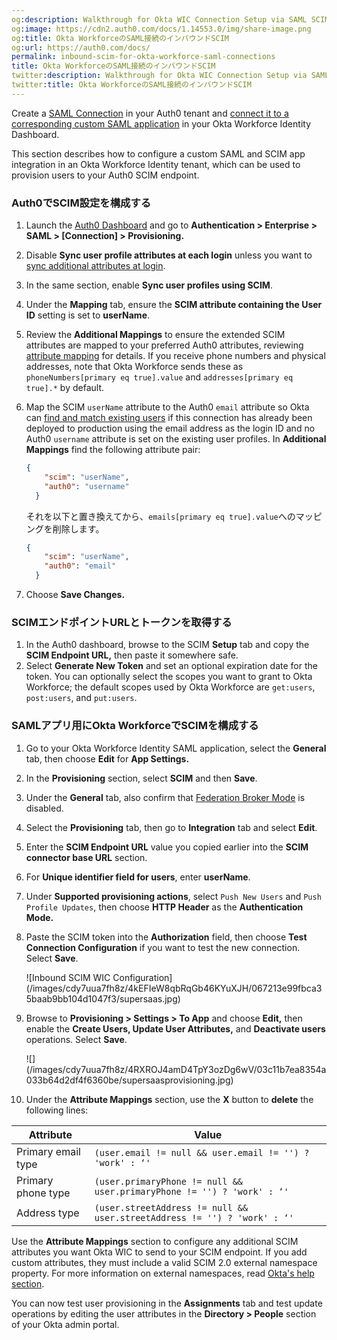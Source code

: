 ```yaml
---
og:description: Walkthrough for Okta WIC Connection Setup via SAML SCIM
og:image: https://cdn2.auth0.com/docs/1.14553.0/img/share-image.png
og:title: Okta WorkforceのSAML接続のインバウンドSCIM
og:url: https://auth0.com/docs/
permalink: inbound-scim-for-okta-workforce-saml-connections
title: Okta WorkforceのSAML接続のインバウンドSCIM
twitter:description: Walkthrough for Okta WIC Connection Setup via SAML SCIM
twitter:title: Okta WorkforceのSAML接続のインバウンドSCIM
---
```


<Card title="Before you start">

Create a [SAML Connection](/docs/authenticate/identity-providers/enterprise-identity-providers/saml) in your Auth0 tenant and [connect it to a corresponding custom SAML application](https://help.okta.com/en-us/content/topics/apps/apps_app_integration_wizard_saml.htm) in your Okta Workforce Identity Dashboard.

</Card>

This section describes how to configure a custom <Tooltip tip="Security Assertion Markup Language (SAML): Standardized protocol allowing two parties to exchange authentication information without a password." cta="View Glossary" href="/docs/glossary?term=SAML">SAML</Tooltip> and SCIM app integration in an Okta Workforce Identity tenant, which can be used to provision users to your Auth0 SCIM endpoint.

### Auth0でSCIM設定を構成する

1. Launch the [Auth0 Dashboard](https://manage.auth0.com/#/) and go to **Authentication > Enterprise > SAML > [Connection] > Provisioning.**
2. Disable **Sync user profile attributes at each login** unless you want to [sync additional attributes at login](/docs/authenticate/protocols/scim/configure-inbound-scim).
3. In the same section, enable **Sync user profiles using SCIM**.
4. Under the **Mapping** tab, ensure the **SCIM attribute containing the User ID** setting is set to **userName**.
5. Review the **Additional Mappings** to ensure the extended SCIM attributes are mapped to your preferred Auth0 attributes, reviewing [attribute mapping](/docs/authenticate/protocols/scim/configure-inbound-scim#attribute-mapping) for details. If you receive phone numbers and physical addresses, note that Okta Workforce sends these as `phoneNumbers[primary eq true].value` and `addresses[primary eq true].*` by default.
6. Map the SCIM `userName` attribute to the Auth0 `email` attribute so Okta can [find and match existing users](https://developer.okta.com/docs/reference/scim/scim-20/#create-users) if this connection has already been deployed to production using the email address as the login ID and no Auth0 `username` attribute is set on the existing user profiles. In **Additional Mappings** find the following attribute pair:

   ```json lines
   {
       "scim": "userName",
       "auth0": "username"
     }
   ```


   

   

   それを以下と置き換えてから、`emails[primary eq true].value`へのマッピングを削除します。

   ```json lines
   {
       "scim": "userName",
       "auth0": "email"
     }
   ```


   

   
7. Choose **Save Changes.**

### SCIMエンドポイントURLとトークンを取得する

1. In the Auth0 dashboard, browse to the SCIM **Setup** tab and copy the **SCIM Endpoint URL,** then paste it somewhere safe.
2. Select **Generate New Token** and set an optional expiration date for the token. You can optionally select the scopes you want to grant to Okta Workforce; the default scopes used by Okta Workforce are `get:users`, `post:users`, and `put:users`.

### SAMLアプリ用にOkta WorkforceでSCIMを構成する

1. Go to your Okta Workforce Identity SAML application, select the **General** tab, then choose **Edit** for **App Settings.**
2. In the **Provisioning** section, select **SCIM** and then **Save**.
3. Under the **General** tab, also confirm that [Federation Broker Mode](https://help.okta.com/en-us/content/topics/apps/apps-fbm-main.htm) is disabled.
4. Select the **Provisioning** tab, then go to **Integration** tab and select **Edit**.
5. Enter the **SCIM Endpoint URL** value you copied earlier into the **SCIM connector base URL** section.
6. For **Unique identifier field for users**, enter **userName**.
7. Under **Supported provisioning actions**, select `Push New Users` and `Push Profile Updates`, then choose **HTTP Header** as the **Authentication Mode.**
8. Paste the SCIM token into the **Authorization** field, then choose **Test Connection Configuration** if you want to test the new connection. Select **Save**.

   <Frame>![Inbound SCIM WIC Configuration](/images/cdy7uua7fh8z/4kEFIeW8qbRqGb46KYuXJH/067213e99fbca35baab9bb104d1047f3/supersaas.jpg)</Frame>
9. Browse to **Provisioning > Settings > To App** and choose **Edit,** then enable the **Create Users, Update User Attributes,** and **Deactivate users** operations. Select **Save**.

   <Frame>![](/images/cdy7uua7fh8z/4RXROJ4amD4TpY3ozDg6wV/03c11b7ea8354a033b64d2df4f6360be/supersaasprovisioning.jpg)</Frame>

8. Under the **Attribute Mappings** section, use the **X** button to **delete** the following lines:

<table class="table"><thead>
<tr>
<th>Attribute</th>
<th>Value</th>
</tr>
</thead>
<tbody>
<tr>
<td>Primary email type</td>
<td><code>(user.email != null &amp;&amp; user.email != '') ? 'work' : ‘'</code></td>
</tr>
<tr>
<td>Primary phone type</td>
<td><code>(user.primaryPhone != null &amp;&amp; user.primaryPhone != '') ? 'work' : ‘'</code></td>
</tr>
<tr>
<td>Address type</td>
<td><code>(user.streetAddress != null &amp;&amp; user.streetAddress != '') ? 'work' : ‘'</code></td>
</tr>
</tbody>
</table>

Use the **Attribute Mappings** section to configure any additional SCIM attributes you want Okta WIC to send to your SCIM endpoint. If you add custom attributes, they must include a valid SCIM 2.0 external namespace property. For more information on external namespaces, read [Okta's help section](https://support.okta.com/help/s/article/Receiving-Invalid-externalNamespace-task-error-when-assigning-a-user-to-a-SCIMenabled-application).

You can now test user provisioning in the **Assignments** tab and test update operations by editing the user attributes in the **Directory > People** section of your Okta admin portal.